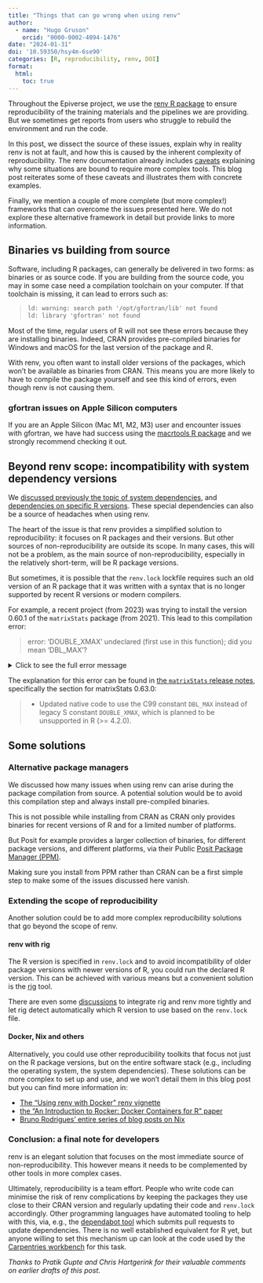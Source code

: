 ```yaml
---
title: "Things that can go wrong when using renv"
author:
  - name: "Hugo Gruson"
    orcid: "0000-0002-4094-1476"
date: "2024-01-31"
doi: '10.59350/hsy4m-6se90'
categories: [R, reproducibility, renv, DOI]
format:
  html: 
    toc: true
---
```


Throughout the Epiverse project, we use the [renv R package](https://rstudio.github.io/renv/) to ensure reproducibility of the training materials and the pipelines we are providing.
But we sometimes get reports from users who struggle to rebuild the environment and run the code.

In this post, we dissect the source of these issues, explain why in reality renv is not at fault, and how this is caused by the inherent complexity of reproducibility. The renv documentation already includes [caveats](https://rstudio.github.io/renv/articles/renv.html#caveats) explaining why some situations are bound to require more complex tools. This blog post reiterates some of these caveats and illustrates them with concrete examples.

Finally, we mention a couple of more complete (but more complex!) frameworks that can overcome the issues presented here.
We do not explore these alternative framework in detail but provide links to more information.

## Binaries vs building from source

Software, including R packages, can generally be delivered in two forms: as binaries or as source code.
If you are building from the source code, you may in some case need a compilation toolchain on your computer.
If that toolchain is missing, it can lead to errors such as:

> ```txt
> ld: warning: search path '/opt/gfortran/lib' not found
> ld: library 'gfortran' not found
> ```

Most of the time, regular users of R will not see these errors because they are installing binaries.
Indeed, CRAN provides pre-compiled binaries for Windows and macOS for the last version of the package and R.

With renv, you often want to install older versions of the packages, which won't be available as binaries from CRAN.
This means you are more likely to have to compile the package yourself and see this kind of errors, even though renv is not causing them.

::: {.callout-tip}

### gfortran issues on Apple Silicon computers

If you are an Apple Silicon (Mac M1, M2, M3) user and encounter issues with gfortran, we have had success using the [macrtools R package](https://github.com/coatless-mac/macrtools/) and we strongly recommend checking it out.

:::

## Beyond renv scope: incompatibility with system dependency versions

We [discussed previously the topic of system dependencies](../system-dependencies/), and [dependencies on specific R versions](https://blog.r-hub.io/2022/09/12/r-dependency/). These special dependencies can also be a source of headaches when using renv.

The heart of the issue is that renv provides a simplified solution to reproducibility: it focuses on R packages and their versions.
But other sources of non-reproducibility are outside its scope. In many cases, this will not be a problem, as the main source of non-reproducibility, especially in the relatively short-term, will be R package versions.

But sometimes, it is possible that the `renv.lock` lockfile requires such an old version of an R package that it was written with a syntax that is no longer supported by recent R versions or modern compilers.

For example, a recent project (from 2023) was trying to install the version 0.60.1 of the `matrixStats` package (from 2021). This lead to this compilation error:

> error: ‘DOUBLE_XMAX’ undeclared (first use in this function); did you mean ‘DBL_MAX’?

<!-- markdownlint-disable MD033 -->
<details><summary>Click to see the full error message</summary>

```txt
! Error installing package 'matrixStats':
=======================================

* installing *source* package ‘matrixStats’ ...
** package ‘matrixStats’ successfully unpacked and MD5 sums checked
** using staged installation
** libs
using C compiler: ‘gcc (Ubuntu 11.4.0-1ubuntu1~22.04) 11.4.0’
gcc -I"/usr/share/R/include" -DNDEBUG       -fpic  -g -O2 -ffile-prefix-map=/build/r-base-H0vbME/r-base-4.3.2=. -fstack-protector-strong -Wformat -Werror=format-security -Wdate-time -D_FORTIFY_SOURCE=2  -c 000.init.c -o 000.init.o
gcc -I"/usr/share/R/include" -DNDEBUG       -fpic  -g -O2 -ffile-prefix-map=/build/r-base-H0vbME/r-base-4.3.2=. -fstack-protector-strong -Wformat -Werror=format-security -Wdate-time -D_FORTIFY_SOURCE=2  -c allocMatrix2.c -o allocMatrix2.o
gcc -I"/usr/share/R/include" -DNDEBUG       -fpic  -g -O2 -ffile-prefix-map=/build/r-base-H0vbME/r-base-4.3.2=. -fstack-protector-strong -Wformat -Werror=format-security -Wdate-time -D_FORTIFY_SOURCE=2  -c anyMissing.c -o anyMissing.o
gcc -I"/usr/share/R/include" -DNDEBUG       -fpic  -g -O2 -ffile-prefix-map=/build/r-base-H0vbME/r-base-4.3.2=. -fstack-protector-strong -Wformat -Werror=format-security -Wdate-time -D_FORTIFY_SOURCE=2  -c binCounts.c -o binCounts.o
gcc -I"/usr/share/R/include" -DNDEBUG       -fpic  -g -O2 -ffile-prefix-map=/build/r-base-H0vbME/r-base-4.3.2=. -fstack-protector-strong -Wformat -Werror=format-security -Wdate-time -D_FORTIFY_SOURCE=2  -c binMeans.c -o binMeans.o
gcc -I"/usr/share/R/include" -DNDEBUG       -fpic  -g -O2 -ffile-prefix-map=/build/r-base-H0vbME/r-base-4.3.2=. -fstack-protector-strong -Wformat -Werror=format-security -Wdate-time -D_FORTIFY_SOURCE=2  -c colCounts.c -o colCounts.o
gcc -I"/usr/share/R/include" -DNDEBUG       -fpic  -g -O2 -ffile-prefix-map=/build/r-base-H0vbME/r-base-4.3.2=. -fstack-protector-strong -Wformat -Werror=format-security -Wdate-time -D_FORTIFY_SOURCE=2  -c colOrderStats.c -o colOrderStats.o
gcc -I"/usr/share/R/include" -DNDEBUG       -fpic  -g -O2 -ffile-prefix-map=/build/r-base-H0vbME/r-base-4.3.2=. -fstack-protector-strong -Wformat -Werror=format-security -Wdate-time -D_FORTIFY_SOURCE=2  -c colRanges.c -o colRanges.o
gcc -I"/usr/share/R/include" -DNDEBUG       -fpic  -g -O2 -ffile-prefix-map=/build/r-base-H0vbME/r-base-4.3.2=. -fstack-protector-strong -Wformat -Werror=format-security -Wdate-time -D_FORTIFY_SOURCE=2  -c diff2.c -o diff2.o
gcc -I"/usr/share/R/include" -DNDEBUG       -fpic  -g -O2 -ffile-prefix-map=/build/r-base-H0vbME/r-base-4.3.2=. -fstack-protector-strong -Wformat -Werror=format-security -Wdate-time -D_FORTIFY_SOURCE=2  -c indexByRow.c -o indexByRow.o
gcc -I"/usr/share/R/include" -DNDEBUG       -fpic  -g -O2 -ffile-prefix-map=/build/r-base-H0vbME/r-base-4.3.2=. -fstack-protector-strong -Wformat -Werror=format-security -Wdate-time -D_FORTIFY_SOURCE=2  -c logSumExp.c -o logSumExp.o
gcc -I"/usr/share/R/include" -DNDEBUG       -fpic  -g -O2 -ffile-prefix-map=/build/r-base-H0vbME/r-base-4.3.2=. -fstack-protector-strong -Wformat -Werror=format-security -Wdate-time -D_FORTIFY_SOURCE=2  -c mean2.c -o mean2.o
In file included from mean2_lowlevel.h:14,
                 from mean2.c:9:
mean2_lowlevel_template.h: In function ‘mean2_int’:
mean2_lowlevel_template.h:59:13: error: ‘DOUBLE_XMAX’ undeclared (first use in this function); did you mean ‘DBL_MAX’?
   59 |   if (sum > DOUBLE_XMAX) {
      |             ^~~~~~~~~~~
      |             DBL_MAX
mean2_lowlevel_template.h:59:13: note: each undeclared identifier is reported only once for each function it appears in
In file included from mean2_lowlevel.h:18,
                 from mean2.c:9:
mean2_lowlevel_template.h: In function ‘mean2_dbl’:
mean2_lowlevel_template.h:59:13: error: ‘DOUBLE_XMAX’ undeclared (first use in this function); did you mean ‘DBL_MAX’?
   59 |   if (sum > DOUBLE_XMAX) {
      |             ^~~~~~~~~~~
      |             DBL_MAX
make: *** [/usr/lib/R/etc/Makeconf:191: mean2.o] Error 1
ERROR: compilation failed for package ‘matrixStats’
```

</details>

The explanation for this error can be found in [the `matrixStats` release notes](https://github.com/HenrikBengtsson/matrixStats/blob/799669fc6de6f55a74cab06cc6a97634aa24ab0e/NEWS.md?plain=1#L111-L113), specifically the section for matrixStats 0.63.0:

> * Updated native code to use the C99 constant `DBL_MAX` instead of legacy S
constant `DOUBLE_XMAX`, which is planned to be unsupported in R (>= 4.2.0).

## Some solutions

### Alternative package managers

We discussed how many issues when using renv can arise during the package compilation from source.
A potential solution would be to avoid this compilation step and always install pre-compiled binaries.

This is not possible while installing from CRAN as CRAN only provides binaries for recent versions of R and for a limited number of platforms.

But Posit for example provides a larger collection of binaries, for different package versions, and different platforms, via their Public [Posit Package Manager (PPM)](https://packagemanager.posit.co/).

Making sure you install from PPM rather than CRAN can be a first simple step to make some of the issues discussed here vanish.

### Extending the scope of reproducibility

Another solution could be to add more complex reproducibility solutions that go beyond the scope of renv.

#### renv with rig

The R version is specified in `renv.lock` and to avoid incompatibility of older package versions with newer versions of R, you could run the declared R version.
This can be achieved with various means but a convenient solution is the [rig](https://github.com/r-lib/rig) tool.

There are even some [discussions](https://github.com/r-lib/rig/issues/131) to integrate rig and renv more tightly and let rig detect automatically which R version to use based on the `renv.lock` file.

#### Docker, Nix and others

Alternatively, you could use other reproducibility toolkits that focus not just on the R package versions, but on the entire software stack (e.g., including the operating system, the system dependencies).
These solutions can be more complex to set up and use, and we won't detail them in this blog post but you can find more information in:

* [The "Using renv with Docker" renv vignette](https://rstudio.github.io/renv/articles/docker.html)
* [the "An Introduction to Rocker: Docker Containers for R" paper](https://doi.org/10.32614/RJ-2017-065)
* [Bruno Rodrigues' entire series of blog posts on Nix](https://www.brodrigues.co/blog/2023-07-13-nix_for_r_part1/)

### Conclusion: a final note for developers

renv is an elegant solution that focuses on the most immediate source of non-reproducibility. This however means it needs to be complemented by other tools in more complex cases.

Ultimately, reproducibility is a team effort. People who write code can minimise the risk of renv complications by keeping the packages they use close to their CRAN version and regularly updating their code and `renv.lock` accordingly.
Other programming languages have automated tooling to help with this, via, e.g., the [dependabot tool](https://github.blog/2020-06-01-keep-all-your-packages-up-to-date-with-dependabot/) which submits pull requests to update dependencies.
There is no well established equivalent for R yet, but anyone willing to set this mechanism up can look at the code used by the [Carpentries workbench](https://github.com/carpentries/actions/tree/70ff4b4e8d50fdcd0eb33e7c33a4a6f305a82702/update-lockfile) for this task.

*Thanks to Pratik Gupte and Chris Hartgerink for their valuable comments on earlier drafts of this post.*
